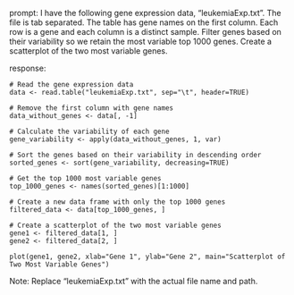 prompt:
I have the following gene expression data, "leukemiaExp.txt". The file is tab separated. The table has gene names on the first column. Each row is a gene and each column is a distinct sample. Filter genes based on their variability so we retain the most variable top 1000 genes. Create a scatterplot of the two most variable genes.

response:
```
# Read the gene expression data
data <- read.table("leukemiaExp.txt", sep="\t", header=TRUE)

# Remove the first column with gene names
data_without_genes <- data[, -1]

# Calculate the variability of each gene
gene_variability <- apply(data_without_genes, 1, var)

# Sort the genes based on their variability in descending order
sorted_genes <- sort(gene_variability, decreasing=TRUE)

# Get the top 1000 most variable genes
top_1000_genes <- names(sorted_genes)[1:1000]

# Create a new data frame with only the top 1000 genes
filtered_data <- data[top_1000_genes, ]

# Create a scatterplot of the two most variable genes
gene1 <- filtered_data[1, ]
gene2 <- filtered_data[2, ]

plot(gene1, gene2, xlab="Gene 1", ylab="Gene 2", main="Scatterplot of Two Most Variable Genes")
```
Note: Replace "leukemiaExp.txt" with the actual file name and path.
